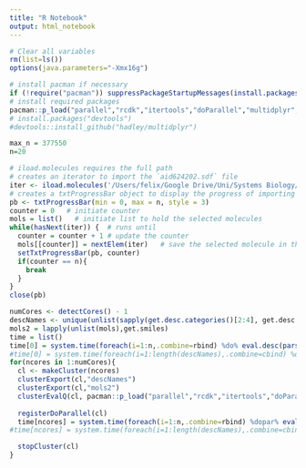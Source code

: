 ```yaml
---
title: "R Notebook"
output: html_notebook
---
```



```r
# Clear all variables 
rm(list=ls()) 
options(java.parameters="-Xmx16g")

# install pacman if necessary
if (!require("pacman")) suppressPackageStartupMessages(install.packages("pacman"))
# install required packages
pacman::p_load("parallel","rcdk","itertools","doParallel","multidplyr","Rcpi")
# install.packages("devtools")
#devtools::install_github("hadley/multidplyr")

```

```r
max_n = 377550
n=20

# iload.molecules requires the full path
# creates an iterator to import the `aid624202.sdf` file
iter <- iload.molecules('/Users/felix/Google Drive/Uni/Systems Biology/Year 2/Scientific Programming/scientificProgramming2/aid624202.sdf', type='sdf')
# creates a txtProgressBar object to display the progress of importing the selected molecules
pb <- txtProgressBar(min = 0, max = n, style = 3)
counter = 0   # initiate counter
mols = list()   # initiate list to hold the selected molecules
while(hasNext(iter)) {  # runs until 
  counter = counter + 1 # update the counter
  mols[[counter]] = nextElem(iter)   # save the selected molecule in the list
  setTxtProgressBar(pb, counter)
  if(counter == n){
    break
  }
}
close(pb)
```


```r
numCores <- detectCores() - 1
descNames <- unique(unlist(sapply(get.desc.categories()[2:4], get.desc.names)))
mols2 = lapply(unlist(mols),get.smiles)
time = list()
time[0] = system.time(foreach(i=1:n,.combine=rbind) %do% eval.desc(parse.smiles(mols2[[i]]),descNames,verbose=F))[3]
#time[0] = system.time(foreach(i=1:length(descNames),.combine=cbind) %dopar% eval.desc(parse.smiles(unlist(mols2)),descNames[i],verbose=F))[3]
for(ncores in 1:numCores){
  cl <- makeCluster(ncores)
  clusterExport(cl,"descNames")
  clusterExport(cl,"mols2")
  clusterEvalQ(cl, pacman::p_load("parallel","rcdk","itertools","doParallel"))
  
  registerDoParallel(cl)
  time[ncores] = system.time(foreach(i=1:n,.combine=rbind) %dopar% eval.desc(parse.smiles(mols2[[i]]),descNames,verbose=F))[3]
#time[ncores] = system.time(foreach(i=1:length(descNames),.combine=cbind) %dopar% eval.desc(parse.smiles(unlist(mols2)),descNames[i],verbose=F))[3]

  stopCluster(cl)
}
```



